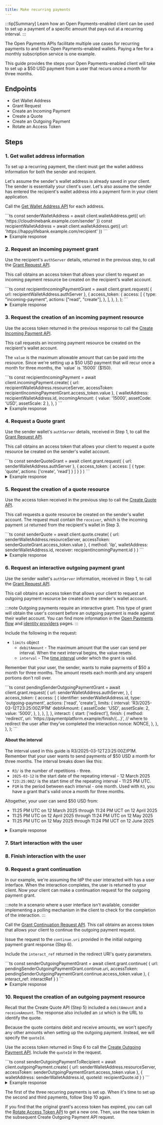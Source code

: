 ```yaml
---
title: Make recurring payments
---
```



:::tip[Summary]
Learn how an Open Payments-enabled client can be used to set up a payment of a specific amount that pays out at a recurring interval.
:::

The Open Payments APIs facilitate multiple use cases for recurring payments to and from Open Payments-enabled wallets. Paying a fee for a monthly subscription service is one example.

This guide provides the steps your Open Payments-enabled client will take to set up a $50 USD payment from a user that recurs once a month for three months.

## Endpoints

- <Badge text="GET" variant="note" /> <LinkOut href='https://openpayments.dev/apis/wallet-address-server/operations/get-wallet-address/'>Get Wallet Address</LinkOut>
- <Badge text="POST" variant="success" /> <LinkOut href='https://openpayments.dev/apis/auth-server/operations/post-request/'>Grant Request</LinkOut>
- <Badge text="POST" variant="success" /> <LinkOut href='https://openpayments.dev/apis/resource-server/operations/create-incoming-payment/'>Create an Incoming Payment</LinkOut>
- <Badge text="POST" variant="success" /> <LinkOut href='https://openpayments.dev/apis/resource-server/operations/create-quote/'>Create a Quote</LinkOut>
- <Badge text="POST" variant="success" /> <LinkOut href='https://openpayments.dev/apis/resource-server/operations/create-outgoing-payment/'>Create an Outgoing Payment</LinkOut>
- <Badge text="POST" variant="success" /> <LinkOut href='https://openpayments.dev/apis/auth-server/operations/post-token/'>Rotate an Access Token</LinkOut>

## Steps

### 1. Get wallet address information

To set up a recurring payment, the client must get the wallet address information for both the sender and recipient.

Let's assume the sender's wallet address is already saved in your client. The sender is essentially your client's user. Let's also assume the sender has entered the recipient's wallet address into a payment form in your client application.

Call the <Badge text="GET" variant="note" /> [Get Wallet Address API](/apis/wallet-address-server/operations/get-wallet-address) for each address.

<Tabs syncKey="lang">
<TabItem label='TypeScript/JavaScript' icon='seti:javascript'>
  ```ts
  const senderWalletAddress = await client.walletAddress.get({
    url: 'https://cloudninebank.example.com/sender'
  })
  const recipientWalletAddress = await client.walletAddress.get({
    url: 'https://happylifebank.example.com/recipient'
  })
  ```
</TabItem>
</Tabs>

<details>
  <summary>Example response</summary>
  The following shows an example response from the recipient's wallet provider. A similar response will be returned from the sender's wallet provider.
  ```json wrap
  {
    "id": "https://happylifebank.example.com/recipient",
    "assetCode": "USD",
    "assetScale": 2,
    "authServer": "https://auth.happylifebank.example.com/",
    "resourceServer": "https://happylifebank.example.com/op"
  }
  ```
</details>

### 2. Request an incoming payment grant

Use the recipient's `authServer` details, returned in the previous step, to call the <Badge text="POST" variant="success" /> [Grant Request API](/apis/auth-server/operations/post-request).

This call obtains an access token that allows your client to request an incoming payment resource be created on the recipient's wallet account.

<Tabs syncKey="lang">
<TabItem label='TypeScript/JavaScript' icon='seti:javascript'>
  ```ts
  const recipientIncomingPaymentGrant = await client.grant.request(
    {
      url: recipientWalletAddress.authServer
    },
    {
      access_token: {
        access: [
          {
            type: "incoming-payment",
            actions: ["read", "create"],
          },
        ],
      },
    },
  );
  ```
</TabItem>
</Tabs>

<details>
  <summary>Example response</summary>
  ```json wrap
  {
    "access_token": {
      "value": "...", // access token value for incoming payment grant
      "manage": "https://happylifebank.example.com/token/{...}", // management uri for access token
      "access": [
        {
          "type": "incoming-payment",
          "actions": ["create", "read"]
        }
      ]
    },
    "continue": {
      "access_token": {
        "value": "..." // access token for continuing the request
      },
      "uri": "https://happylifebank.example.com/continue/{...}" // continuation request uri
    }
  }
  ```
</details>

### 3. Request the creation of an incoming payment resource

Use the access token returned in the previous response to call the <Badge text="POST" variant="success" /> [Create Incoming Payment API](/apis/resource-server/operations/create-incoming-payment).

This call requests an incoming payment resource be created on the recipient's wallet account.

The `value` is the maximum allowable amount that can be paid into the resource. Since we're setting up a $50 USD payment that will recur once a month for three months, the `value` is `15000` ($150).

<Tabs syncKey="lang">
<TabItem label='TypeScript/JavaScript' icon='seti:javascript'>
  ```ts
  const recipientIncomingPayment = await client.incomingPayment.create(
    {
      url: recipientWalletAddress.resourceServer,
      accessToken: recipientIncomingPaymentGrant.access_token.value
    },
    {
      walletAddress: recipientWalletAddress.id,
      incomingAmount: {
        value: '15000',
        assetCode: 'USD',
        assetScale: 2
      },
    },
  )
  ```
</TabItem>
</Tabs>

<details>
  <summary>Example response</summary>
  ```json wrap
  {
    "id": "https://happylifebank.example.com/incoming-payments/{...}",
    "walletAddress": "https://happylifebank.example.com/recipient",
    "incomingAmount": {
      "value": "15000",
      "assetCode": "USD",
      "assetScale": 2
    },
    "receivedAmount": {
      "value": "0",
      "assetCode": "USD",
      "assetScale": 2
    },
    "completed": false,
    "createdAt": "2025-03-12T23:20:50.52Z",
    "methods": [
      {
        "type": "ilp",
        "ilpAddress": "...",
        "sharedSecret": "..."
      }
    ]
  }
  ```
</details>

### 4. Request a Quote grant

Use the sender wallet's `authServer` details, received in Step 1, to call the <Badge text="POST" variant="success" /> [Grant Request API](/apis/auth-server/operations/post-request).

This call obtains an access token that allows your client to request a quote resource be created on the sender's wallet account.

<Tabs syncKey="lang">
<TabItem label='TypeScript/JavaScript' icon='seti:javascript'>
  ```ts
  const senderQuoteGrant = await client.grant.request(
    {
      url: senderWalletAddress.authServer
    },
    {
      access_token: {
        access: [
          {
            type: 'quote',
            actions: ['create', 'read']
          }
        ]
      }
    }
  )
  ```
</TabItem>
</Tabs>

<details>
  <summary>Example response</summary>
  ```json wrap
  {
    "access_token": {
      "value": "...", // access token value for quote grant
      "manage": "https:/cloudninebank.example.com/token/{...}", // management uri for access token
      "access": [
        {
          "type": "quote",
          "actions": ["create", "read"]
        }
      ]
    },
    "continue": {
      "access_token": {
        "value": "..." // access token for continuing the request
      },
      "uri": "https://auth.cloudninebank.example.com/continue/{...}" // continuation request uri
    }
  }
  ```
</details>

### 5. Request the creation of a quote resource

Use the access token received in the previous step to call the <Badge text="POST" variant="success" /> [Create Quote API](/apis/resource-server/operations/create-quote).

This call requests a quote resource be created on the sender's wallet account. The request must contain the `receiver`, which is the incoming payment `id` returned from the recipient's wallet in Step 3.

<Tabs syncKey="lang">
<TabItem label='TypeScript/JavaScript' icon='seti:javascript'>
  ```ts
    const senderQuote = await client.quote.create(
    {
      url: senderWalletAddress.resourceServer,
      accessToken: senderQuoteGrant.access_token.value
    },
    {
      method: 'ilp',
      walletAddress: senderWalletAddress.id,
      receiver: recipientIncomingPayment.id
    }
  )
  ```
</TabItem>
</Tabs>

<details>
  <summary>Example response</summary>
  ```json wrap
  {
    "id": "https://cloudninebank.example.com/quotes/{...}", // url identifying the quote
    "walletAddress": "https://cloudninebank.example.com/sender",
    "receiver": "https://happylifebank.example.com/incoming-payments/{...}", // url of the incoming payment the quote is created for
    "debitAmount": {
      "value": "15000",
      "assetCode": "USD",
      "assetScale": 2
    },
    "receiveAmount": {
      "value": "15000",
      "assetCode": "USD",
      "assetScale": 2
    },
    "method": "ilp",
    "createdAt": "2025-03-12T23:22:51.50Z"
  }
  ```
</details>

### 6. Request an interactive outgoing payment grant

Use the sender wallet's `authServer` information, received in Step 1, to call the <Badge text="POST" variant="success" /> [Grant Request API](/apis/auth-server/operations/post-request).

This call obtains an access token that allows your client to request an outgoing payment resource be created on the sender's wallet account.

:::note
Outgoing payments require an interactive grant. This type of grant will obtain the user's consent before an outgoing payment is made against their wallet account. You can find more information in the [Open Payments flow](/concepts/op-flow/#outgoing-payment) and [identity providers](/identity/idp) pages.
:::

Include the following in the request:

- `limits` object
  - `debitAmount` - The maximum amount that the user can send per interval. When the next interval begins, the value resets.
  - `interval` - The [time interval](#about-the-interval) under which the grant is valid.

Remember that your user, the sender, wants to make payments of $50 a month for three months. The amount resets each month and any unspent portions don't roll over.

<Tabs syncKey="lang">
<TabItem label='TypeScript/JavaScript' icon='seti:javascript'>
  ```ts
  const pendingSenderOutgoingPaymentGrant = await client.grant.request(
    {
      url: senderWalletAddress.authServer,
    },
    {
      access_token: {
        access: [
          {
            identifier: senderWalletAddress.id,
            type: 'outgoing-payment',
            actions: ['read', 'create'],
            limits: {
              interval: 'R3/2025-03-12T23:25:00Z/P1M'
              debitAmount: {
                assetCode: 'USD',
                assetScale: 2,
                value: '5000',
              },
            },
          },
        ],
      },
      interact: {
        start: ['redirect'],
        finish: {
          method: 'redirect',
          uri: 'https://paymentplatform.example/finish/{...}', // where to redirect the user after they've completed the interaction
          nonce: NONCE,
        },
      },
    },
  );
  ```
</TabItem>
</Tabs>

#### About the interval

The interval used in this guide is R3/2025-03-12T23:25:00Z/P1M. Remember that your user wants to send payments of $50 USD a month for three months. The interval breaks down like this:

- `R3/` is the number of repetitions - three.
- `2025-03-12` is the start date of the repeating interval - 12 March 2025
- `T23:25:00Z/` is the start time of the repeating interval - 11:25 PM UTC.
- `P1M` is the period between each interval - one month. Used with `R3`, you have a grant that's valid once a month for three months.

Altogether, your user can send $50 USD from:

- 11:25 PM UTC on 12 March 2025 through 11:24 PM UCT on 12 April 2025
- 11:25 PM UTC on 12 April 2025 through 11:24 PM UTC on 12 May 2025
- 11:25 PM UTC on 12 May 2025 through 11:24 PM UCT on 12 June 2025

<details>
  <summary>Example response</summary>
  ```json wrap
  {
    "interact": {
      "redirect": "https://auth.interledger-test.dev/{...}", // uri to redirect the user to, to begin interaction
      "finish": "..." // unique key to secure the callback
    },
    "continue": {
      "access_token": {
        "value": "..." // access token for continuing the outgoing payment grant request
      },
      "uri": "https://auth.interledger-test.dev/continue/{...}", // uri for continuing the outgoing payment grant request
      "wait": 30
    }
  }
  ```
</details>

### 7. Start interaction with the user

<StartInteraction />

### 8. Finish interaction with the user

<FinishInteraction />

### 9. Request a grant continuation

In our example, we're assuming the IdP the user interacted with has a user interface. When the interaction completes, the user is returned to your client. Now your client can make a continuation request for the outgoing payment grant.

:::note
In a scenario where a user interface isn't available, consider implementing a polling mechanism in the client to check for the completion of the interaction.
:::

Call the <Badge text="POST" variant="success" /> [Grant Continuation Request API](/apis/auth-server/operations/post-continue). This call obtains an access token that allows your client to continue the outgoing payment request.

Issue the request to the `continue.uri` provided in the initial outgoing payment grant response (Step 6).

Include the `interact_ref` returned in the redirect URI's query parameters.

<Tabs syncKey="lang">
<TabItem label='TypeScript/JavaScript' icon='seti:javascript'>
  ```ts
  const senderOutgoingPaymentGrant = await client.grant.continue(
    {
      url: pendingSenderOutgoingPaymentGrant.continue.uri,
      accessToken: pendingSenderOutgoingPaymentGrant.continue.access_token.value
    },
    {
      interact_ref: interactRef
    }
  )
  ```
</TabItem>
</Tabs>

<details>
  <summary>Example response</summary>
  ```json wrap
  {
    "access_token": {
      "value": "...", // final access token required before creating an outgoing payment
      "manage": "https://auth.cloudninebank.example.com/token/{...}", // management uri for access token
      "access": [
        {
          "type": "outgoing-payment",
          "actions": ["create", "read"],
          "identifier": "https://cloudninebank.example.com/sender",
          }
      ]
    },
    "continue": {
      "access_token": {
        "value": "..." // access token for continuing the request
      },
      "uri": "https://auth.cloudninebank.example.com/continue/{...}" // continuation request uri
    }
  }
  ```
</details>

### 10. Request the creation of an outgoing payment resource

Recall that the Create Quote API (Step 5) included a `debitAmount` and a `receiveAmount`. The response also included an `id` which is the URL to identify the quote.

Because the quote contains debit and receive amounts, we won't specify any other amounts when setting up the outgoing payment. Instead, we will specify the `quoteId`.

Use the access token returned in Step 6 to call the <Badge text="POST" variant="success" /> [Create Outgoing Payment API](/apis/resource-server/operations/create-outgoing-payment). Include the `quoteId` in the request.

<Tabs syncKey="lang">
<TabItem label='TypeScript/JavaScript' icon='seti:javascript'>
  ```ts
  const senderOutgoingPaymentToRecipient = await client.outgoingPayment.create(
    {
      url: senderWalletAddress.resourceServer,
      accessToken: senderOutgoingPaymentGrant.access_token.value
    },
    {
      walletAddress: senderWalletAddress.id,
      quoteId: recipientQuote.id
    }
  )
  ```
</TabItem>
</Tabs>

<details>
  <summary>Example response</summary>
  ```json wrap
  {
    "id": "https://cloudninebank.example.com/outgoing-payments/{...}", // url identifying the outgoing payment
    "walletAddress": "https://cloudninebank.example.com/sender",
    "receiver": "https://happylifebank.example.com/incoming-payments/{...}", // url of the incoming payment being paid
    "debitAmount": {
      "value": "5000",
      "assetCode": "USD",
      "assetScale": 2
    },
    "receiveAmount": {
      "value": "5000",
      "assetCode": "USD",
      "assetScale": 2
    },
    "sentAmount": {
      "value": "0",
      "assetCode": "USD",
      "assetScale": 2
    },
    "createdAt": "2025-03-12T23:27:54.52Z"
  }
  ```
</details>

The first of the three recurring payments is set up. When it's time to set up the second and third payments, follow Step 10 again.

If you find that the original grant's access token has expired, you can call the <Badge text="POST" variant="success" /> [Rotate Access Token API](/apis/auth-server/operations/post-token) to get a new one. Then, use the new token in the subsequent Create Outgoing Payment API request.
